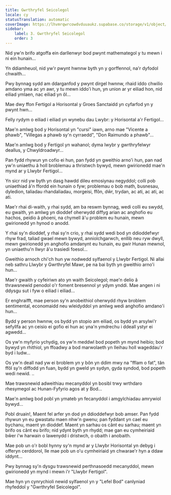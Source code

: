 ```yaml
---
title: Gwrthryfel Seicolegol
locale: cy
statusTranslation: automatic
coverImage: https://lhvmrqwrcowdvduuaukz.supabase.co/storage/v1/object/public/strapi-uploads/small_cover-tratado-de-psicologia-revolucionaria.webp-5e15e1cec4e0ebebcde5d7fc7565d8fd.webp
sidebar:
    label: 3. Gwrthryfel Seicolegol
    order: 3
---
```

Nid yw'n brifo atgoffa ein darllenwyr bod pwynt mathemategol y tu mewn i ni ein hunain...

Yn ddiamheuol, nid yw'r pwynt hwnnw byth yn y gorffennol, na'r dyfodol chwaith...

Pwy bynnag sydd am ddarganfod y pwynt dirgel hwnnw, rhaid iddo chwilio amdano yma ac yn awr, y tu mewn iddo'i hun, yn union ar yr eiliad hon, nid eiliad ymlaen, nac eiliad yn ôl...

Mae dwy ffon Fertigol a Horisontal y Groes Sanctaidd yn cyfarfod yn y pwynt hwn...

Felly rydym o eiliad i eiliad yn wynebu dau Lwybr: y Horisontal a'r Fertigol...

Mae'n amlwg bod y Horisontal yn "cursi" iawn, arno mae "Vicente a phawb", "Villegas a phawb sy'n cyrraedd", "Don Raimundo a phawb"...

Mae'n amlwg bod y Fertigol yn wahanol; dyma lwybr y gwrthryfelwyr deallus, y Chwyldroadwyr...

Pan fydd rhywun yn cofio ei hun, pan fydd yn gweithio arno'i hun, pan nad yw'n uniaethu â holl broblemau a thristwch bywyd, mewn gwirionedd mae'n mynd ar y Llwybr Fertigol...

Yn sicr nid yw byth yn dasg hawdd dileu emosiynau negyddol; colli pob uniaethiad â'n ffordd ein hunain o fyw; problemau o bob math, busnesau, dyledion, taliadau rhandaliadau, morgeisi, ffôn, dŵr, trydan, ac ati, ac ati, ac ati.

Mae'r rhai di-waith, y rhai sydd, am ba reswm bynnag, wedi colli eu swydd, eu gwaith, yn amlwg yn dioddef oherwydd diffyg arian ac anghofio eu hachos, peidio â phoeni, na chymell â'u problem eu hunain, mewn gwirionedd yn hynod o anodd.

Y rhai sy'n dioddef, y rhai sy'n crio, y rhai sydd wedi bod yn ddioddefwyr rhyw frad, taliad gwael mewn bywyd, anniolchgarwch, enllib neu ryw dwyll, mewn gwirionedd yn anghofio amdanynt eu hunain, eu gwir Hunan mewnol, yn uniaethu'n llwyr â'u trasiedi foesol...

Gweithio arnoch chi'ch hun yw nodwedd sylfaenol y Llwybr Fertigol. Ni allai neb sathru Llwybr y Gwrthryfel Mawr, pe na bai byth yn gweithio arno'i hun...

Mae'r gwaith y cyfeiriwn ato yn waith Seicolegol; mae'n delio â thrawsnewid penodol o'r foment bresennol yr ydym ynddi. Mae angen i ni ddysgu sut i fyw o eiliad i eiliad...

Er enghraifft, mae person sy'n anobeithiol oherwydd rhyw broblem sentimental, economaidd neu wleidyddol yn amlwg wedi anghofio amdano'i hun...

Bydd y person hwnnw, os bydd yn stopio am eiliad, os bydd yn arsylwi'r sefyllfa ac yn ceisio ei gofio ei hun ac yna'n ymdrechu i ddeall ystyr ei agwedd...

Os yw'n myfyrio ychydig, os yw'n meddwl bod popeth yn mynd heibio; bod bywyd yn rhithiol, yn ffoadwy a bod marwolaeth yn lleihau holl wageddau'r byd i ludw...

Os yw'n deall nad yw ei broblem yn y bôn yn ddim mwy na "fflam o fat", tân ffôl sy'n diffodd yn fuan, bydd yn gweld yn sydyn, gyda syndod, bod popeth wedi newid. ..

Mae trawsnewid adweithiau mecanyddol yn bosibl trwy wrthdaro rhesymegol ac Hunan-Fyfyrio agos at y Bod...

Mae'n amlwg bod pobl yn ymateb yn fecanyddol i amgylchiadau amrywiol bywyd...

Pobl druain!, Maent fel arfer yn dod yn ddioddefwyr bob amser. Pan fydd rhywun yn eu gwastatu maen nhw'n gwenu; pan fyddant yn cael eu bychanu, maent yn dioddef. Maent yn sarhau os cânt eu sarhau; maent yn brifo os cânt eu brifo; nid ydynt byth yn rhydd; mae gan eu cymheiriaid bŵer i'w harwain o lawenydd i dristwch, o obaith i anobaith.

Mae pob un o'r bobl hynny sy'n mynd ar y Llwybr Horisontal yn debyg i offeryn cerddorol, lle mae pob un o'u cymheiriaid yn chwarae'r hyn a ddaw iddynt...

Pwy bynnag sy'n dysgu trawsnewid perthnasoedd mecanyddol, mewn gwirionedd yn mynd i mewn i'r "Llwybr Fertigol".

Mae hyn yn cynrychioli newid sylfaenol yn y "Lefel Bod" canlyniad rhyfeddol y "Gwrthryfel Seicolegol".

